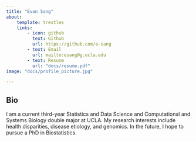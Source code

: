 ```yaml
---
title: "Evan Sang"
about:
    template: trestles
    links:
        - icon: github
          text: Github
          url: https://github.com/e-sang
        - text: Email
          url: mailto:esang@g.ucla.edu
        - text: Resume
          url: "docs/resume.pdf"
image: "docs/profile_picture.jpg"

---
```


## Bio

I am a current third-year Statistics and Data Science and Computational and Systems Biology double major at UCLA. My research interests include health disparities, disease etiology, and genomics. In the future, I hope to pursue a PhD in Biostatistics. 

